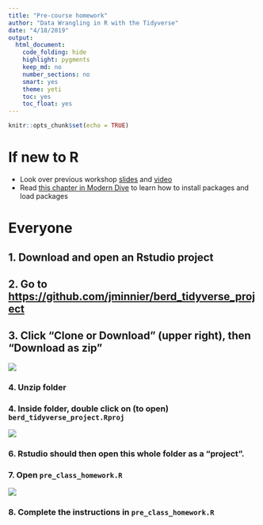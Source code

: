 ```yaml
---
title: "Pre-course homework"
author: "Data Wrangling in R with the Tidyverse"
date: "4/18/2019"
output:   
  html_document:
    code_folding: hide
    highlight: pygments
    keep_md: no
    number_sections: no
    smart: yes
    theme: yeti
    toc: yes
    toc_float: yes
---
```


```r
knitr::opts_chunk$set(echo = TRUE)
```

# If new to R

- Look over previous workshop [slides](http://bit.ly/berd_r_intro) and [video](https://echo360.org/section/aefe4e1c-c635-4a3b-bf99-ce6439184f5f/public)
- Read [this chapter in Modern Dive](https://moderndive.com/2-getting-started.html#package-installation) to learn how to install packages and load packages

# Everyone

## 1. Download and open an Rstudio project

## 2. Go to [https://github.com/jminnier/berd_tidyverse_project](https://github.com/jminnier/berd_tidyverse_project)

## 3. Click "Clone or Download" (upper right), then "Download as zip"

![](img/github_download.png)

### 4. Unzip folder

### 4. Inside folder, double click on (to open) `berd_tidyverse_project.Rproj`

![](img/homework_rproj.png)

### 6. Rstudio should then open this whole folder as a "project".

### 7. Open `pre_class_homework.R`

![](img/homework_file.png)

### 8. Complete the instructions in `pre_class_homework.R`

